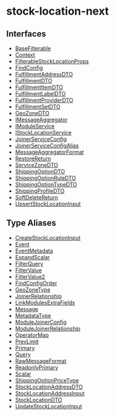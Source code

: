 
# stock-location-next

## Interfaces

- [BaseFilterable](../../stock_location_next/interfaces/stock_location_next.BaseFilterable/page.mdx)
- [Context](../../stock_location_next/interfaces/stock_location_next.Context/page.mdx)
- [FilterableStockLocationProps](../../stock_location_next/interfaces/stock_location_next.FilterableStockLocationProps/page.mdx)
- [FindConfig](../../stock_location_next/interfaces/stock_location_next.FindConfig/page.mdx)
- [FulfillmentAddressDTO](../../stock_location_next/interfaces/stock_location_next.FulfillmentAddressDTO/page.mdx)
- [FulfillmentDTO](../../stock_location_next/interfaces/stock_location_next.FulfillmentDTO/page.mdx)
- [FulfillmentItemDTO](../../stock_location_next/interfaces/stock_location_next.FulfillmentItemDTO/page.mdx)
- [FulfillmentLabelDTO](../../stock_location_next/interfaces/stock_location_next.FulfillmentLabelDTO/page.mdx)
- [FulfillmentProviderDTO](../../stock_location_next/interfaces/stock_location_next.FulfillmentProviderDTO/page.mdx)
- [FulfillmentSetDTO](../../stock_location_next/interfaces/stock_location_next.FulfillmentSetDTO/page.mdx)
- [GeoZoneDTO](../../stock_location_next/interfaces/stock_location_next.GeoZoneDTO/page.mdx)
- [IMessageAggregator](../../stock_location_next/interfaces/stock_location_next.IMessageAggregator/page.mdx)
- [IModuleService](../../stock_location_next/interfaces/stock_location_next.IModuleService/page.mdx)
- [IStockLocationService](../../stock_location_next/interfaces/stock_location_next.IStockLocationService/page.mdx)
- [JoinerServiceConfig](../../stock_location_next/interfaces/stock_location_next.JoinerServiceConfig/page.mdx)
- [JoinerServiceConfigAlias](../../stock_location_next/interfaces/stock_location_next.JoinerServiceConfigAlias/page.mdx)
- [MessageAggregatorFormat](../../stock_location_next/interfaces/stock_location_next.MessageAggregatorFormat/page.mdx)
- [RestoreReturn](../../stock_location_next/interfaces/stock_location_next.RestoreReturn/page.mdx)
- [ServiceZoneDTO](../../stock_location_next/interfaces/stock_location_next.ServiceZoneDTO/page.mdx)
- [ShippingOptionDTO](../../stock_location_next/interfaces/stock_location_next.ShippingOptionDTO/page.mdx)
- [ShippingOptionRuleDTO](../../stock_location_next/interfaces/stock_location_next.ShippingOptionRuleDTO/page.mdx)
- [ShippingOptionTypeDTO](../../stock_location_next/interfaces/stock_location_next.ShippingOptionTypeDTO/page.mdx)
- [ShippingProfileDTO](../../stock_location_next/interfaces/stock_location_next.ShippingProfileDTO/page.mdx)
- [SoftDeleteReturn](../../stock_location_next/interfaces/stock_location_next.SoftDeleteReturn/page.mdx)
- [UpsertStockLocationInput](../../stock_location_next/interfaces/stock_location_next.UpsertStockLocationInput/page.mdx)

## Type Aliases

- [CreateStockLocationInput](../../stock_location_next/types/stock_location_next.CreateStockLocationInput/page.mdx)
- [Event](../../stock_location_next/types/stock_location_next.Event/page.mdx)
- [EventMetadata](../../stock_location_next/types/stock_location_next.EventMetadata/page.mdx)
- [ExpandScalar](../../stock_location_next/types/stock_location_next.ExpandScalar/page.mdx)
- [FilterQuery](../../stock_location_next/types/stock_location_next.FilterQuery/page.mdx)
- [FilterValue](../../stock_location_next/types/stock_location_next.FilterValue/page.mdx)
- [FilterValue2](../../stock_location_next/types/stock_location_next.FilterValue2/page.mdx)
- [FindConfigOrder](../../stock_location_next/types/stock_location_next.FindConfigOrder/page.mdx)
- [GeoZoneType](../../stock_location_next/types/stock_location_next.GeoZoneType/page.mdx)
- [JoinerRelationship](../../stock_location_next/types/stock_location_next.JoinerRelationship/page.mdx)
- [LinkModulesExtraFields](../../stock_location_next/types/stock_location_next.LinkModulesExtraFields/page.mdx)
- [Message](../../stock_location_next/types/stock_location_next.Message/page.mdx)
- [MetadataType](../../stock_location_next/types/stock_location_next.MetadataType/page.mdx)
- [ModuleJoinerConfig](../../stock_location_next/types/stock_location_next.ModuleJoinerConfig/page.mdx)
- [ModuleJoinerRelationship](../../stock_location_next/types/stock_location_next.ModuleJoinerRelationship/page.mdx)
- [OperatorMap](../../stock_location_next/types/stock_location_next.OperatorMap/page.mdx)
- [PrevLimit](../../stock_location_next/types/stock_location_next.PrevLimit/page.mdx)
- [Primary](../../stock_location_next/types/stock_location_next.Primary/page.mdx)
- [Query](../../stock_location_next/types/stock_location_next.Query/page.mdx)
- [RawMessageFormat](../../stock_location_next/types/stock_location_next.RawMessageFormat/page.mdx)
- [ReadonlyPrimary](../../stock_location_next/types/stock_location_next.ReadonlyPrimary/page.mdx)
- [Scalar](../../stock_location_next/types/stock_location_next.Scalar/page.mdx)
- [ShippingOptionPriceType](../../stock_location_next/types/stock_location_next.ShippingOptionPriceType/page.mdx)
- [StockLocationAddressDTO](../../stock_location_next/types/stock_location_next.StockLocationAddressDTO/page.mdx)
- [StockLocationAddressInput](../../stock_location_next/types/stock_location_next.StockLocationAddressInput/page.mdx)
- [StockLocationDTO](../../stock_location_next/types/stock_location_next.StockLocationDTO/page.mdx)
- [UpdateStockLocationInput](../../stock_location_next/types/stock_location_next.UpdateStockLocationInput/page.mdx)
